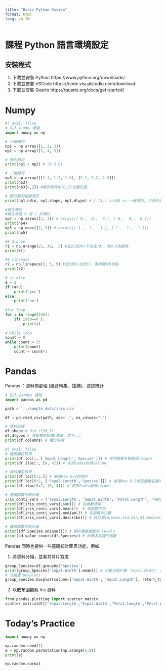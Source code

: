 ```yaml
---
title: "Basic Python Review"
format: html
lang: zh-TW
---
```


# 課程 Python 語言環境設定

## 安裝程式

1. 下載並安裝 Python https://www.python.org/downloads/
2. 下載並安裝 VSCode https://code.visualstudio.com/download
3. 下載並安裝 Quarto https://quarto.org/docs/get-started/



# Numpy

```python
#| eval: false
# 引入 numpy 模組
import numpy as np

# 一維陣列
np1 = np.array([1, 2, 3])
np2 = np.array([3, 4, 5])

# 陣列相加
print(np1 + np2) # [4 6 8]

# 二維陣列
np3 = np.array([[1.1, 1.2, 1.3], [2.1, 2.2, 2.3]])
print(np3)
print(np3[0,2]) #顯示陣列中(0,2)位置的值

# 顯示陣列相關資訊
print(np1.ndim, np1.shape, np1.dtype) # 1 (3,) int64 => 一維陣列, 三個元素, 資料型別

#建立陣列
#建立填滿 0 或 1 的陣列
np4 = np.zeros([2, 3]) # array([[ 0.,  0.,  0.], [ 0.,  0.,  0.]])
print(np4)
np5 = np.ones([2, 3]) # array([[ 1.,  1.,  1.], [ 1.,  1.,  1.]])
print(np5)

## Arange
r1 = np.arange(25, 30, .5) #從25到30(不包含30)，每0.5為間隔
print(r1)

## Linspace
r2 = np.linspace(3, 5, 9) #從3到5(包含5)，等距離切9個點
print(r2)
```

```python
# if else 
a = 2
if (a>0):
	print('yes')
else:
	print('no')
	
#for loop
for i in range(100):
	if( i%10==0 ):
		print(i)
		
# while loop		
count = 0                 
while count < 3:       
	print(count)
	count = count+1
```

# Pandas

Pandas ：資料前處理 (建資料集、插補)、敘述統計

```python
# 引入 pandas 模組
import pandas as pd

path = '../sample_data/iris.csv'

df = pd.read_csv(path, sep=',', na_values=".")

# 資料結構
df.shape # dim (150,5)
df.dtypes # 各變數的結構(數值、文字..)
print(df.columns) # 欄位名稱
```
```python
#| eval: false
# 變數欄位取得
print(df.loc[:, ['Sepal.Length','Species']]) # 使用變數名稱取得column
print(df.iloc[:, [0, 4]]) # 使用Index取得column

# 資料欄位取得
print(df.loc[0:2,]) # 取得Row 0~2的資料
print(df.loc[0:2, ['Sepal.Length','Species']]) # 取得Row 0~2特定變數名稱的資料
print(df.iloc[0:2, [0, 4]]) # 使用Index取得column

# 連續變數的統計量
iris_conti_vars = ['Sepal.Length', 'Sepal.Width', 'Petal.Length', 'Petal.Width']
print(df[iris_conti_vars].sum()) # 各變數總和
print(df[iris_conti_vars].mean())  # 各變數平均
print(df[iris_conti_vars].median()) # 各變數中位數
print(df[iris_conti_vars].describe()) # 統計量(n,mean,std,min,Q1,median,Q3,max)

# 離散變數的統計量
print((df.Species.unique())) # 顯示離散變數的 levels
print(pd.value_counts(df.Species)) # 計算各品種的個數
```


Pandas 同時也提供一些基礎統計圖表功能，例如

1. 將資料分組，並看其萼片寬度
```python
group_Species=df.groupby('Species')
print(group_Species['Sepal.Width'].mean()) # 示範分組計算 'Sepal.Width' 的平均數
# 分組畫 Boxplots
group_Species.boxplot(column=['Sepal.Width', 'Sepal.Length'], return_type = None)
```

2. 以散布圖觀察 Iris 資料
```python
from pandas.plotting import scatter_matrix
scatter_matrix(df[['Sepal.Length','Sepal.Width','Petal.Length','Petal.Width']])
```

# Today's Practice



```python
import numpy as np

np.random.seed(1)
a = np.random.permutation(np.arange(1,9))
print(a)

np.random.normal
```
